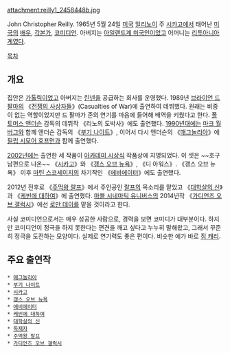 attachment:reilly1_2458448b.jpg

John Christopher Reilly. 1965년 5월 24일 [[미국]] [[일리노이]] 주 [[시카고]]에서 태어난 [[미국]]의 [[배우]], [[각본가]], [[코미디언]]. 아버지는 [[아일랜드계 미국인]]이었고 어머니는 [[리투아니아]]계였다.

[[목차]]
== 개요 ==
집안은 [[가톨릭]]이었고 아버지는 [[린넨]]을 공급하는 회사를 운영했다. 1989년 [[브라이언 드 팔마]]의 《[[전쟁의 사상자들]]》(Casualties of War)에 출연하여 데뷔했다. 원래는 비중이 없는 역할이었지만 드 팔마가 존의 연기를 마음에 들어해 배역을 키웠다고 한다. [[폴 토머스 앤더슨]] 감독의 데뷔작 《리노의 도박사》에도 출연했다. [[1990년대]]에는 [[마크 월버그]]와 함께 앤더슨 감독의 《[[부기 나이트]]》, 이어서 다시 앤더슨의 《[[매그놀리아]]》에 [[필립 시모어 호프먼]]과 함께 출연했다. 

[[2002년]]에는 출연한 세 작품이 [[아카데미 시상식]] 작품상에 지명되었다. 이 셋은 ~~호구남편으로 나온~~ 《[[시카고]]》와 《[[갱스 오브 뉴욕]]》, 《디 아워스》. 《갱스 오브 뉴욕》 이후 [[마틴 스코세이지]]의 차기작인 《[[에비에이터]]》에도 출연했다. 

2012년 전후로 《[[주먹왕 랄프]]》에서 주인공인 [[랄프(주먹왕 랄프)|랄프]]의 목소리를 맡았고 《[[대학살의 신]]》과 《[[케빈에 대하여]]》에 출연했다. [[마블 시네마틱 유니버스]]의 2014년작 《[[가디언즈 오브 갤럭시]]》에선 [[로만 데이]]를 맡을 것이라고 한다.

사실 코미디언으로서는 매우 성공한 사람으로, 경력을 보면 코미디가 대부분이다. 하지만 코미디언이 정극을 하지 못한다는 편견을 깨고 싶다고 누누히 말해왔고, 그래서 꾸준히 정극을 도전하는 모양이다. 실제로 연기력도 좋은 편이다. 비슷한 예가 바로 [[짐 캐리]].

== 주요 출연작 ==
 * [[매그놀리아]]
 * [[부기 나이트]]
 * [[시카고]]
 * [[갱스 오브 뉴욕]]
 * [[에비에이터]]
 * [[케빈에 대하여]]
 * [[대학살의 신]]
 * [[독재자#s-6|독재자]]
 * [[주먹왕 랄프]]
 * [[가디언즈 오브 갤럭시]]
